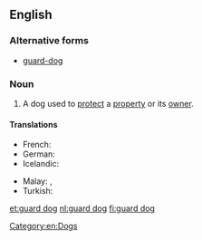 ==English==
{{wikipedia}}

===Alternative forms===
* [[guard-dog]]

===Noun===
{{en-noun|sg=[[guard]] [[dog]]}}

# A dog used to [[protect]] a [[property]] or its [[owner]].

====Translations====
{{trans-top|dog used to protect a property or its owner}}
* French: {{t+|fr|chien de garde|m}}
* German: {{t-|de|Wachhund|m}}
* Icelandic: {{t-|is|varðhundur|m}}
{{trans-mid}}
* Malay: {{t-|ms|anjing kawalan}}, {{t-|ms|asu kawalan}}
* Turkish: {{t-|tr|bekçi köpeği}}
{{trans-bottom}}

[[Category:en:Dogs]]

[[et:guard dog]]
[[nl:guard dog]]
[[fi:guard dog]]